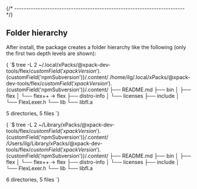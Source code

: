 


{/* ------------------------------------------------------------------------ */}

## Folder hierarchy

After install, the package creates a folder hierarchy like the following
(only the first two depth levels are shown):

<Tabs groupId="operating-systems">

<TabItem value="linux" label="GNU/Linux">

<CodeBlock language="console"> {
`$ tree -L 2 ~/.local/xPacks/\@xpack-dev-tools/flex/${customField('xpackVersion')}.${customField('npmSubversion')}/.content/
/home/ilg/.local/xPacks/\@xpack-dev-tools/flex/${customField('xpackVersion')}.${customField('npmSubversion')}/.content/
├── README.md
├── bin
│   ├── flex
│   └── flex++ -> flex
├── distro-info
│   └── licenses
├── include
│   └── FlexLexer.h
└── lib
    └── libfl.a

5 directories, 5 files
`} </CodeBlock>

</TabItem>

<TabItem value="macos" label="macOS">

<CodeBlock language="console"> {
`$ tree -L 2 ~/Library/xPacks/\@xpack-dev-tools/flex/${customField('xpackVersion')}.${customField('npmSubversion')}/.content/
/Users/ilg/Library/xPacks/\@xpack-dev-tools/flex/${customField('xpackVersion')}.${customField('npmSubversion')}/.content/
├── README.md
├── bin
│   ├── flex
│   └── flex++ -> flex
├── distro-info
│   └── licenses
├── include
│   └── FlexLexer.h
└── lib
    └── libfl.a

6 directories, 5 files
`} </CodeBlock>

</TabItem>

</Tabs>
